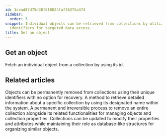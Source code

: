 ```yaml
---
id: 3cead87d75d38f6f8024faff6275a374
sidebar:
  order: 3
snippet: Individual objects can be retrieved from collections by utilizing their unique
  identifiers for targeted data access.
title: Get an object
---
```


## Get an object

Fetch an individual object from a collection by using its id.


## Related articles
<CardGrid>
<LinkTitleCard header="<b>Objects > Delete an object</b>" href="/products/answers/objects/delete-object/" > Objects can be permanently removed from collections using their unique identifiers with no option for recovery. </LinkTitleCard>
<LinkTitleCard header="<b>Collections > Get a collection</b>" href="/products/answers/collections/get-collection/" > A method to retrieve detailed information about a specific collection by using its designated name within the system. </LinkTitleCard>
<LinkTitleCard header="<b>Collections > Delete a collection</b>" href="/products/answers/collections/delete-collection/" > A permanent and irreversible process to remove an entire collection alongside its related functionalities for managing objects and collection properties. </LinkTitleCard>
<LinkTitleCard header="<b>Collections > Update a collection</b>" href="/products/answers/collections/update-collection/" > Collections can be updated to modify their properties and attributes while maintaining their role as database-like structures for organizing similar objects. </LinkTitleCard>
</CardGrid>